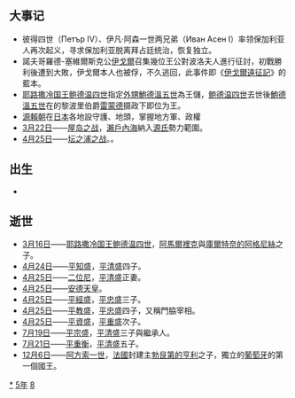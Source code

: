 {{yearTOC|1185|西夏'''[[乾祐_(西夏)|-{乾}-祐]]十六年'''；大理'''[[元亨_(大理)|元亨]]元年'''；金'''[[大定_(金朝)|大定]]二十五年'''；西辽'''[[天禧_(西遼)|天禧]]八年'''；南宋'''[[淳熙|淳熙]]十二年'''；越南'''[[貞符|貞符]]十年'''；日本'''[[元曆|元曆]]二年'''，'''[[文治_(日本)|文治]]元年'''，'''[[壽永|壽永]]四年'''}}
== 大事记 ==
*彼得四世（Петър IV）、伊凡·阿森一世两兄弟（Иван Асен I）率领保加利亚人再次起义，寻求保加利亚脱离拜占廷统治，恢复独立。
*諾夫哥羅德-塞維爾斯克公[[伊戈爾|伊戈爾]]召集幾位王公對波洛夫人進行征討，初戰勝利後遭到大敗，伊戈爾本人也被俘，不久逃回，此事件即《[[伊戈爾遠征記|伊戈爾遠征記]]》的藍本。
*[[耶路撒冷国王|耶路撒冷国王]][[鲍德温四世|鲍德温四世]]指定[[外甥|外甥]][[鮑德溫五世_(耶路撒冷)|鮑德溫五世]]為王儲，[[鲍德温四世|鲍德温四世]]去世後[[鮑德溫五世_(耶路撒冷)|鮑德溫五世]]在的黎波里伯爵[[雷蒙德三世_(的黎波里)|雷蒙德]]摄政下即位为王。
*[[源賴朝|源賴朝]]在[[日本|日本]]各地設守護、地頭，掌握地方軍、政權
*[[3月22日|3月22日]]——[[屋岛之战|屋岛之战]]，[[瀨戶內海|瀨戶內海]]納入[[源氏|源氏]]勢力範圍。
*[[4月25日|4月25日]]——[[坛之浦之战|坛之浦之战]]。。

== 出生 ==
*

== 逝世 ==
{{Wikisource year mention}}
*[[3月16日|3月16日]]——[[耶路撒冷国王|耶路撒冷国王]][[鲍德温四世|鲍德温四世]]，[[阿馬爾裡克_(耶路撒冷國王)|阿馬爾裡克]]與[[庫爾特奈的阿格尼絲|庫爾特奈的阿格尼絲]]之子。
*[[4月24日|4月24日]]——[[平知盛|平知盛]]，[[平清盛|平清盛]]四子。
*[[4月25日|4月25日]]——[[二位尼|二位尼]]，[[平清盛|平清盛]]正妻。
*[[4月25日|4月25日]]——[[安德天皇|安德天皇]]。
*[[4月25日|4月25日]]——[[平經盛|平經盛]]，[[平忠盛|平忠盛]]三子。
*[[4月25日|4月25日]]——[[平教盛|平教盛]]，[[平忠盛|平忠盛]]四子，又稱門脇宰相。
*[[4月25日|4月25日]]——[[平資盛|平資盛]]，[[平重盛|平重盛]]次子。
*[[7月19日|7月19日]]——[[平宗盛|平宗盛]]，[[平清盛|平清盛]]三子與繼承人。
*[[7月21日|7月21日]]——[[平重衡|平重衡]]，[[平清盛|平清盛]]五子。
*[[12月6日|12月6日]]——[[阿方索一世_(葡萄牙)|阿方索一世]]，[[法國|法國]]封建主[[勃艮第的亨利|勃艮第的亨利]]之子，獨立的[[葡萄牙|葡萄牙]]的第一個國王。

[[Category:1185年|*]]
[[Category:1180年代|5年]]
[[Category:12世纪各年|8]]